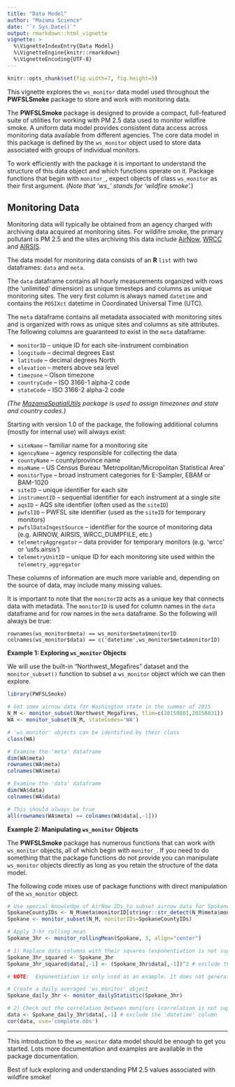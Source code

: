 ```yaml
---
title: "Data Model"
author: "Mazama Science"
date: "`r Sys.Date()`"
output: rmarkdown::html_vignette
vignette: >
  %\VignetteIndexEntry{Data Model}
  %\VignetteEngine{knitr::rmarkdown}
  %\VignetteEncoding{UTF-8}
---
```


```r
knitr::opts_chunk$set(fig.width=7, fig.height=5)
```

This vignette explores the `ws_monitor` data model used throughout the **PWFSLSmoke** package to store
and work with monitoring data.

The **PWFSLSmoke** package is designed to provide a compact, full-featured suite of utilities for
working with PM 2.5 data used to monitor wildfire smoke. A uniform data model
provides consistent data access across monitoring data available from different agencies.
The core data model in this package is defined by the `ws_monitor` object used to store data associated
with groups of individual monitors.

To work efficiently with the package it is important to understand the structure of this
data object and which functions operate on it. Package functions that begin with `monitor_`, 
expect objects of class `ws_monitor` as their first argument. (*Note that 'ws_' stands for 'wildfire smoke'.*)

## Monitoring Data

Monitoring data will typically be obtained from an agency charged with archiving data
acquired at monitoring sites. For wildifre smoke, the primary pollutant is PM 2.5 and the
sites archiving this data include [AirNow](https://www.airnow.gov), [WRCC](http://www.wrcc.dri.edu) and
[AIRSIS](https://app.airsis.com/USFS).

The data model for monitoring data consists of an **R** `list` with two dataframes: `data` and `meta`.

The `data` dataframe contains all hourly measurements organized with rows (the 'unlimited' dimension) as unique timesteps and
columns as unique monitoring sites. The very first column is always named `datetime` and contains the `POSIXct` datetime
in Coordinated Universal Time (UTC).

The `meta` dataframe contains all metadata associated with monitoring sites and is organized with
rows as unique sites and columns as site attributes. The following columns are guaranteed to exist
in the `meta` dataframe:

 * `monitorID` -- unique ID for each site-instrument combination
 * `longitude` -- decimal degrees East
 * `latitude` -- decimal degrees North
 * `elevation` -- meters above sea level
 * `timezone` -- Olson timezone
 * `countryCode` -- ISO 3166-1 alpha-2 code
 * `stateCode` -- ISO 3166-2 alpha-2 code

*(The [MazamaSpatialUtils](https://github.com/MazamaScience/MazamaSpatialUtils) package is used to assign timezones and state and country codes.)*

Starting with version 1.0 of the package, the following additional columns (mostly for internal use) will always exist:

 * `siteName` -- familiar name for a monitoring site
 * `agencyName` -- agency responsible for collecting the data
 * `countyName` -- county/province name
 * `msaName` -- US Census Bureau 'Metropolitan/Micropolitan Statistical Area'
 * `monitorType` -- broad instrument categories for E-Sampler, EBAM or BAM-1020
 * `siteID` -- unique identifier for each site
 * `instrumentID` -- sequential identifier for each instrument at a single site
 * `aqsID` -- AQS site identifier (often used as the `siteID`)
 * `pwfslID` -- PWFSL site identifier (used as the `siteID` for temporary monitors)
 * `pwfslDataIngestSource` -- identifier for the source of monitoring data (e.g. AIRNOW, AIRSIS, WRCC_DUMPFILE, etc.)
 * `telemetryAggregator` -- data provider for temporary monitors (e.g. 'wrcc' or 'usfs.airsis')
 * `telemetryUnitID` -- unique ID for each monitoring site used within the `telemetry_aggregator`

These columns of information are much more variable and, depending on the source of data, may include
many missing values.

It is important to note that the `monitorID` acts as a unique key that connects data with metadata.
The `monitorID` is used for column names in the `data` dataframe and for row names in the `meta` dataframe.
So the following will always be true:

    rownames(ws_monitor$meta) == ws_monitor$meta$monitorID
    colnames(ws_monitor$data) == c('datetime',ws_monitor$meta$monitorID)

**Example 1: Exploring `ws_monitor` Objects**

We will use the built-in "Northwest_Megafires" dataset and the `monitor_subset()` function to subset a `ws_monitor` object
which we can then explore.

```r
library(PWFSLSmoke)

# Get some airnow data for Washington state in the summer of 2015
N_M <- monitor_subset(Northwest_Megafires, tlim=c(20150801,20150831))
WA <- monitor_subset(N_M, stateCodes='WA')

# 'ws_monitor' objects can be identified by their class
class(WA)

# Examine the 'meta' dataframe
dim(WA$meta)
rownames(WA$meta)
colnames(WA$meta)

# Examine the 'data' dataframe
dim(WA$data)
colnames(WA$data)

# This should always be true
all(rownames(WA$meta) == colnames(WA$data[,-1]))
```
  
**Example 2: Manipulating `ws_monitor` Objects**

The **PWFSLSmoke** package has numerous functions that can work with `ws_monitor` objects, 
all of which begin with `monitor_`. If you need to do something that the package functions do not
provide you can manipulate `ws_monitor` objects directly as long as you retain the structure
of the data model.

The following code mixes use of package functions with direct manipulation of the `ws_monitor` object.

```r
# Use special knowledge of AirNow IDs to subset airnow data for Spokane county monitors
SpokaneCountyIDs <- N_M$meta$monitorID[stringr::str_detect(N_M$meta$monitorID, "^53063")]
Spokane <- monitor_subset(N_M, monitorIDs=SpokaneCountyIDs)

# Apply 3-hr rolling mean
Spokane_3hr <- monitor_rollingMean(Spokane, 3, align="center")

# 1) Replace data columns with their squares (exponentiation is not supplied by the package)
Spokane_3hr_squared <- Spokane_3hr
Spokane_3hr_squared$data[,-1] <- (Spokane_3hr$data[,-1])^2 # exclude the 'datetime' column

# NOTE:  Exponentiation is only used as an example. It does not generate a meaningful result.

# Create a daily averaged 'ws_monitor' object
Spokane_daily_3hr <- monitor_dailyStatistic(Spokane_3hr)

# 2) Check out the correlation between monitors (correlation is not supplied by the package)
data <- Spokane_daily_3hr$data[,-1] # exclude the 'datetime' column
cor(data, use='complete.obs')
```

----

This introduction to the `ws_monitor`  data model should be enough to get you started.
Lots more documentation and examples are available in the package documentation.

Best of luck exploring and understanding PM 2.5 values associated with wildfire smoke!
